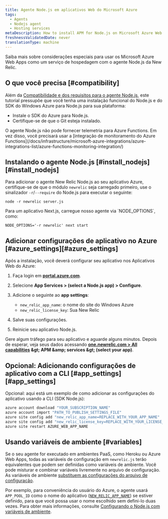 ```yaml
---
title: Agente Node.js em aplicativos Web do Microsoft Azure
tags:
  - Agents
  - Nodejs agent
  - Hosting services
metaDescription: How to install APM for Node.js on Microsoft Azure Web Apps.
freshnessValidatedDate: never
translationType: machine
---
```


Saiba mais sobre considerações especiais para usar os Microsoft Azure Web Apps como um serviço de hospedagem com o agente Node.js da New Relic.

## O que você precisa [#compatibility]

Além da [Compatibilidade e dos requisitos para o agente Node.js](/docs/agents/nodejs-agent/getting-started/compatibility-requirements-nodejs-agent), este tutorial pressupõe que você tenha uma instalação funcional do Node.js e do SDK do Windows Azure para Node.js para sua plataforma:

* Instale o SDK do Azure para Node.js.
* Certifique-se de que o Git esteja instalado.

<Callout variant="important">
  O agente Node.js não pode fornecer telemetria para Azure Functions. Em vez disso, você precisará usar a [integração de monitoramento do Azure Functions](/docs/infrastructure/microsoft-azure-integrations/azure-integrations-list/azure-functions-monitoring-integration/)
</Callout>

## Instalando o agente Node.js [#install\_nodejs][#install_nodejs]

Para adicionar o agente New Relic Node.js ao seu aplicativo Azure, certifique-se de que o módulo `newrelic` seja carregado primeiro, use o sinalizador `-r`/`--require` do Node.js para executar o seguinte:

```shell
node -r newrelic server.js
```

<Callout variant="important">
  Para um aplicativo Next.js, carregue nosso agente via `NODE_OPTIONS`, como:

  ```shell
  NODE_OPTIONS='-r newrelic' next start
  ```
</Callout>

## Adicionar configurações de aplicativo no Azure [#azure\_settings][#azure_settings]

Após a instalação, você deverá configurar seu aplicativo nos Aplicativos Web do Azure:

1. Faça login em <DNT>**[portal.azure.com](https://portal.azure.com)**</DNT>.

2. Selecione <DNT>**App Services &gt; (select a Node.js app) &gt; Configure**</DNT>.

3. Adicione o seguinte ao <DNT>**app settings**</DNT>:

   * `new_relic_app_name`: o nome do site do Windows Azure
   * `new_relic_license_key`: Sua New Relic<InlinePopover type="licenseKey" />

4. Salve suas configurações.

5. Reinicie seu aplicativo Node.js.

Gere algum tráfego para seu aplicativo e aguarde alguns minutos. Depois de esperar, veja seus dados acessando <DNT>**[one.newrelic.com &gt; All capabilities](https://one.newrelic.com/all-capabilities) &amp;gt; APM &amp;amp; services &amp;gt; (select your app)**</DNT>.

## Opcional: Adicionando configurações de aplicativo com a CLI [#app\_settings][#app_settings]

Opcional: aqui está um exemplo de como adicionar as configurações do aplicativo usando a CLI (SDK Node.js):

```bash
azure account download "YOUR_SUBSCRIPTION_NAME"
azure account import "PATH_TO_PUBLISH_SETTINGS_FILE"
azure site config add "new_relic_app_name=REPLACE_WITH_YOUR_APP_NAME"
azure site config add "new_relic_license_key=REPLACE_WITH_YOUR_LICENSE_KEY"
azure site restart AZURE_WEB_APP_NAME
```

## Usando variáveis de ambiente [#variables]

Se o seu agente for executado em ambientes PaaS, como Heroku ou Azure Web Apps, todas as variáveis de configuração em `newrelic.js` terão equivalentes que podem ser definidas como variáveis de ambiente. Você pode misturar e combinar variáveis livremente no arquivo de configuração. As variáveis de ambiente [substituem as configurações do arquivo de configuração](/docs/agents/nodejs-agent/installation-configuration/nodejs-agent-configuration#methods-and-precedence).

Por exemplo, para conveniência do usuário do Azure, o agente usará `APP_POOL_ID` como o nome do aplicativo ([`NEW_RELIC_APP_NAME`](/docs/nodejs/configuring-nodejs-with-environment-variables#app_name)) se estiver definido, para que você possa usar o nome escolhido sem defini-lo duas vezes. Para obter mais informações, consulte [Configurando o Node.js com variáveis de ambiente](/docs/nodejs/configuring-nodejs-with-environment-variables).